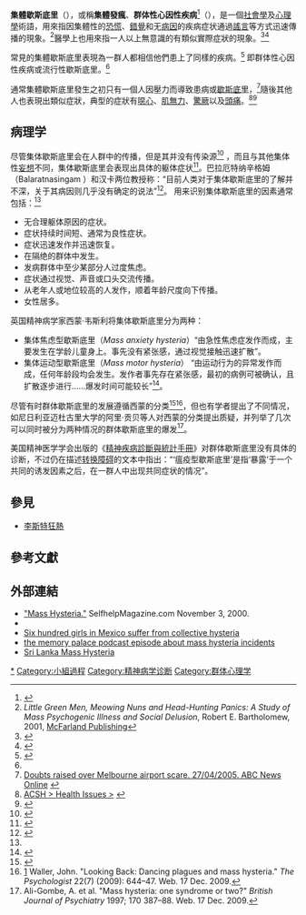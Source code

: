 '''集體歇斯底里'''（{{lang-en|mass hysteria}}），或稱'''集體發瘋'''、'''群体性心因性疾病'''<ref>{{cite book |title=疫苗安全性事件：沟通应对的管理：卫生部EPI管理人员和健康促进部门指南[Vaccine safety events: managing the communications response: a guide for Ministry of Health EPI Managers and Health Promotion Units] |date=2015 |publisher=马尼拉：世卫组织西太平洋区域办事处 |isbn=978-92-9061-741-9 |url=https://apps.who.int/iris/handle/10665/208260 |accessdate=2021-05-24 |language=zh |archive-date=2021-05-24 |archive-url=https://web.archive.org/web/20210524065201/https://apps.who.int/iris/handle/10665/208260 |dead-url=no }}</ref>（{{lang-en|mass psychogenic illness}}），是一個[[社會學|社會學]]及[[心理學|心理學]]術語，用來指因集體性的[[恐慌|恐慌]]、[[錯覺|錯覺]]和无[[原因论|病因]]的疾病症状通過[[謠言|謠言]]等方式迅速傳播的現象。<ref name="Bartholomew 2001">''Little Green Men, Meowing Nuns and Head-Hunting Panics: A Study of Mass Psychogenic Illness and Social Delusion'', Robert E. Bartholomew, 2001, [[麥克法蘭公司|McFarland Publishing]]</ref>醫學上也用來指一人以上無意識的有類似實際症狀的現象。<ref name="bartholomew-wessely">{{cite journal
| doi = 10.1192/bjp.180.4.300
| url = http://bjp.rcpsych.org/cgi/content/full/180/4/300
| title = Protean nature of mass sociogenic illness: From possessed nuns to chemical and biological terrorism fears
| journal = British Journal of Psychiatry
| year = 2002
| volume = 180
| pages = 300–306
| publisher = Royal College of Psychiatrists
| pmid = 11925351
| last1 = Bartholomew
| first1 = Robert E.
| last2 = Wessely
| first2 = Simon
| quote = Mass sociogenic illness mirrors prominent social concerns, changing in relation to context and circumstance. Prior to 1900, reports are dominated by episodes of motor symptoms typified by dissociation, histrionics and psychomotor agitation incubated in an environment of preexisting tension. Twentieth-century reports feature anxiety symptoms that are triggered by sudden exposure to an anxiety-generating agent, most commonly an innocuous odour or food poisoning rumours.
| issue = 4
| access-date = 2013-10-21
| archive-date = 2003-08-25
| archive-url = https://web.archive.org/web/20030825052525/http://bjp.rcpsych.org/cgi/content/full/180/4/300
| dead-url = no
}}</ref><ref name="waller-guardian">{{cite news
| url = http://www.guardian.co.uk/science/2008/sep/18/psychology
| title = Falling down
| quote = The recent outbreak of fainting in a school in Tanzania bears all the hallmarks of mass hysteria, says John Waller. But what causes it and why is it still happening around the world today?
| last = Waller
| first = John
| newspaper = The Guardian
| date = 18 September 2008
| location = London
| accessdate = 2013-10-21
| archive-date = 2010-04-14
| archive-url = https://web.archive.org/web/20100414064933/http://www.guardian.co.uk/science/2008/sep/18/psychology
| dead-url = no
}}</ref>

常見的集體歇斯底里表現為一群人都相信他們患上了同樣的疾病。<ref name="csicop.org">{{cite journal|last=Bartholomew|first=Robert E.|coauthors=Erich Goode|title=Mass Delusions and Hysterias: Highlights from the Past Millennium|journal=Committee for Skeptical Inquiry|date=2000-03-06|volume=24|issue=3|url=http://www.csicop.org/si/show/mass_delusions_and_hysterias_highlights_from_the_past_millennium|author=|access-date=2013-10-21|archive-url=https://web.archive.org/web/20131021195040/http://www.csicop.org/si/show/mass_delusions_and_hysterias_highlights_from_the_past_millennium|archive-date=2013-10-21|dead-url=yes}}</ref> 即群体性心因性疾病或流行性歇斯底里。<ref name="Weir" />

通常集體歇斯底里發生之初只有一個人因壓力而導致患病或[[歇斯底里|歇斯底里]]，<ref>[http://www.abc.net.au/news/newsitems/200504/s1353989.htm Doubts raised over Melbourne airport scare. 27/04/2005. ABC News Online<!-- Bot generated title -->] {{webarchive|url=https://web.archive.org/web/20100329085107/http://www.abc.net.au/news/newsitems/200504/s1353989.htm |date=2010-03-29 }}</ref>隨後其他人也表現出類似症狀，典型的症狀有[[噁心|噁心]]、[[肌無力|肌無力]]、[[驚厥|驚厥]]以及[[頭痛|頭痛]]。<ref>[http://www.acsh.org/healthissues/newsID.155/healthissue_detail.asp ACSH > Health Issues ><!-- Bot generated title -->] {{webarchive|url=https://web.archive.org/web/20120310172004/http://www.acsh.org/healthissues/newsID.155/healthissue_detail.asp |date=2012-03-10 }}</ref><ref>{{Cite web|title=【影片】他們不由自主狂舞狂笑、一起發病：歷史上的「集體歇斯底里」時刻|url=https://hk.thenewslens.com/article/39118|accessdate=2019-08-08|date=2016-04-01|last=影音精選轉載|work=The News Lens 關鍵評論網|language=zh-HK|archive-date=2019-08-08|archive-url=https://web.archive.org/web/20190808061841/https://hk.thenewslens.com/article/39118|dead-url=no}}</ref>

==病理学==
尽管集体歇斯底里会在人群中的传播，但是其并没有传染源<ref name="Kelly et al.">{{cite book |last1=Kelly |first1=J.R. |last2=Iannone |first2=R.E. |last3=McCarty |first3=M.K. |editor1=von Scheve, Christian |editor2=Salmella, Mikko |title=Collective Emotions |date=2014 |publisher=OUP Oxford |isbn=978-0-19-965918-0 |chapter-url=https://books.google.com/books?id=yHq9AgAAQBAJ&q=%22mass+psychogenic+illness%22 |chapter=The function of shared affect in groups |access-date=2020-09-03 |archive-date=2020-10-29 |archive-url=https://web.archive.org/web/20201029084251/https://books.google.com/books?id=yHq9AgAAQBAJ&q=%22mass+psychogenic+illness%22 |deadurl=no }}</ref> ，而且与其他集体性[[妄想|妄想]]不同，集体歇斯底里会表现出具体的躯体症状<ref name="Weir">{{cite journal |last=Weir |first=Erica |date=2005 |title=Mass sociogenic illness |journal=Canadian Medical Association Journal |volume=172 |issue=1 |page=36 |doi=10.1503/cmaj.045027 |pmid=15632400 |pmc=543940 }}</ref>。巴拉厄特纳辛格姆（Balaratnasingam<!--印地语->英语->中文，有误请校正-->）和汉卡两位教授称：“目前人类对于集体歇斯底里的了解并不深，关于其病因则几乎没有确定的说法”<ref name="Balaratnasingam & Janca">{{cite journal |last1=Balaratnasingam |first1=Sivasankaran |last2=Janca |first2=Aleksandar |title=Mass hysteria revisited |journal=Current Opinion in Psychiatry |date=March 2006 |volume=19 |issue=2 |pages=171–74 |doi=10.1097/01.yco.0000214343.59872.7a |pmid=16612198 |url=https://pdfs.semanticscholar.org/46b1/85f18c2049bcc96b60fc1e7bab75ee00c9ea.pdf |access-date=2018-10-21 |archive-date=2018-10-22 |archive-url=https://web.archive.org/web/20181022033730/https://pdfs.semanticscholar.org/46b1/85f18c2049bcc96b60fc1e7bab75ee00c9ea.pdf |deadurl=no }}</ref>。 用来识别集体歇斯底里的因素通常包括：<ref name="Weir"/>
*无合理躯体原因的症状。
*症状持续时间短、通常为良性症状。
*症状迅速发作并迅速恢复。
*在隔绝的群体中发生。
*发病群体中至少某部分人过度焦虑。
*症状通过视觉、声音或口头交流传播。
*从老年人或地位较高的人发作，顺着年龄尺度向下传播。
*女性居多。

英国精神病学家西蒙·韦斯利将集体歇斯底里分为两种：{{refn|name=Protean}}
* 集体焦虑型歇斯底里（''Mass anxiety hysteria''）“由急性焦虑症发作而成，主要发生在学龄儿童身上。事先没有紧张感，通过视觉接触迅速扩散”{{refn|name=Wessely 1987}}。
* 集体运动型歇斯底里（''Mass motor hysteria''） “由运动行为的异常发作而成，任何年龄段均会发生。发作者事先存在紧张感，最初的病例可被确认，且扩散逐步进行……爆发时间可能较长”<ref name="Wessely 1987">{{cite journal |last=Wessely |first=Simon |date=1987 |title=Mass hysteria: two syndromes? |url=https://semanticscholar.org/paper/1bab57ccfa1d9296db5f2f0cb8e10e2c0de8c1c3 |journal=Psychological Medicine |volume=17 |issue=1 |pages=109–20 |doi=10.1017/s0033291700013027 |pmid=3575566 |access-date=2019-12-07 |archive-date=2020-10-29 |archive-url=https://web.archive.org/web/20201029084252/https://www.semanticscholar.org/paper/Mass-hysteria%3A-two-syndromes-Wessely/1bab57ccfa1d9296db5f2f0cb8e10e2c0de8c1c3 |url-status=live }}</ref>。

尽管有时群体歇斯底里的发展遵循西蒙的分类<ref name="Protean">{{cite journal |last1=Bartholomew |first1=Robert |last2=Wessely |first2=Simon |date=2002 |title=Protean nature of mass sociogenic illness |url=https://www.cambridge.org/core/services/aop-cambridge-core/content/view/2BDC2262E104B8A33F3DD49773DA0D8B/S0007125000268578a.pdf/protean_nature_of_mass_sociogenic_illness.pdf |journal=The British Journal of Psychiatry |volume=180 |issue=4 |pages=300–306 |doi=10.1192/bjp.180.4.300 |pmid=11925351 |access-date=2018-10-10 |archive-date=2019-01-30 |archive-url=https://web.archive.org/web/20190130211908/https://www.cambridge.org/core/services/aop-cambridge-core/content/view/2BDC2262E104B8A33F3DD49773DA0D8B/S0007125000268578a.pdf/protean_nature_of_mass_sociogenic_illness.pdf |url-status=live}}</ref><ref name="Waller">[http://www.thepsychologist.org.uk/archive/archive_home.cfm?volumeID=22&editionID=177&ArticleID=1541] {{Webarchive|url=https://web.archive.org/web/20141026094623/http://www.thepsychologist.org.uk/archive/archive_home.cfm?volumeID=22 |date=2014-10-26 }} Waller, John. "Looking Back: Dancing plagues and mass hysteria." ''The Psychologist'' 22(7) (2009): 644–47. Web. 17 Dec. 2009.</ref>，但也有学者提出了不同情况，如尼日利亚迈杜古里大学的阿里·贡贝等人对西蒙的分类提出质疑，并列举了几次可以同时被分为两种情况的群体歇斯底里的爆发<ref name="Ali-Gombe">Ali-Gombe, A. et al. "Mass hysteria: one syndrome or two?" ''British Journal of Psychiatry'' 1997; 170  387–88. Web. 17 Dec. 2009.</ref>。

美国精神医学学会出版的《[[精神疾病診斷與統計手冊#DSM-IV-TR_分類|精神疾病診斷與統計手冊]]》对群体歇斯底里没有具体的诊断，不过仍在描述[[转换障碍|转换障碍]]的文本中指出：“‘瘟疫型歇斯底里’是指‘暴露’于一个共同的诱发因素之后，在一群人中出现共同症状的情况”。

==參見==
* [[李斯特狂熱|李斯特狂熱]]

==參考文獻==
{{Reflist|2}}

==外部連結==
*[https://web.archive.org/web/20120217065135/http://www.selfhelpmagazine.com/articles/depress/antidprs.html "Mass Hysteria."] SelfhelpMagazine.com November 3, 2000.
*
*[http://health.howstuffworks.com/collective-hysteria.htm Six hundred girls in Mexico suffer from collective hysteria] {{Wayback|url=http://health.howstuffworks.com/collective-hysteria.htm |date=20100330074450 }}
*[http://thememorypalace.us/2009/11/episode-22-you-know-youre-sick/ the memory palace podcast episode about mass hysteria incidents] {{Wayback|url=http://thememorypalace.us/2009/11/episode-22-you-know-youre-sick/ |date=20130309073339 }}
*[http://www.lankauniversity-news.com/2012/11/sri-lankamass-hysteria-cause-of-school.html Sri Lanka Mass Hysteria ] {{Wayback|url=http://www.lankauniversity-news.com/2012/11/sri-lankamass-hysteria-cause-of-school.html |date=20210306004858 }}

{{ICD-10-F|selected = neurotic}}
{{阴谋论}}
[[Category:群眾性的歇斯底里|*]]
[[Category:小組過程|Category:小組過程]]
[[Category:精神病学诊断|Category:精神病学诊断]]
[[Category:群体心理学|Category:群体心理学]]